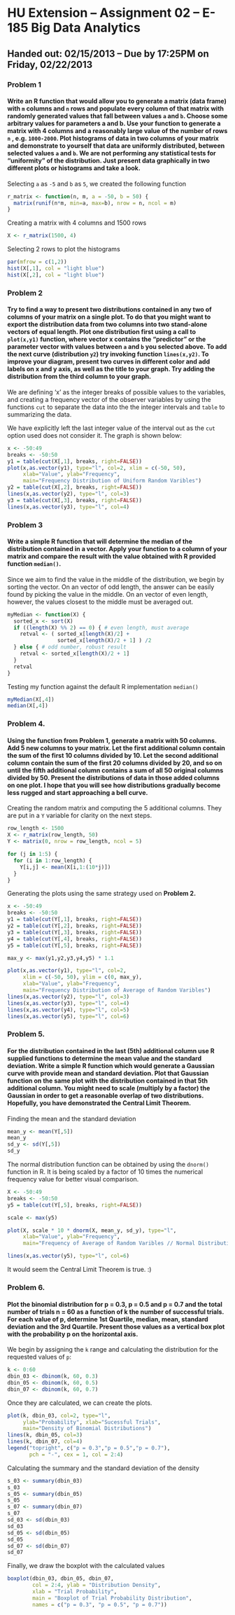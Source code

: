 HU Extension -- Assignment 02 -- E-185 Big Data Analytics 
========================================================
Handed out: 02/15/2013 -- Due by 17:25PM on Friday, 02/22/2013
-----------------------------------------------------------

### Problem 1 
#### Write an R function that would allow you to generate a matrix (data frame) with `m` columns and `n` rows and populate every column of that matrix with randomly generated values that fall between values `a` and `b`. Choose some arbitrary values for parameters a and b. Use your function to generate a matrix with 4 columns and a reasonably large value of the number of rows `n` , e.g. `1000-2000`. Plot histograms of data in two columns of your matrix and demonstrate to yourself that data are uniformly distributed, between selected values `a` and `b`. We are not performing any statistical tests for “uniformity” of the distribution. Just present data graphically in two different plots or histograms and take a look.

Selecting `a` as `-5` and `b` as `5`, we created the following function
```r
r_matrix <- function(n, m, a = -50, b = 50) {
  matrix(runif(n*m, min=a, max=b), nrow = n, ncol = m)
}
```

Creating a matrix with 4 columns and 1500 rows

```r
X <- r_matrix(1500, 4)
```

Selecting 2 rows to plot the histograms

```r
par(mfrow = c(1,2))
hist(X[,1], col = "light blue")
hist(X[,2], col = "light blue")
```

### Problem 2 
#### Try to find a way to present two distributions contained in any two of columns of your matrix on a single plot. To do that you might want to export the distribution data from two columns into two stand-alone vectors of equal length. Plot one distribution first using a call to `plot(x,y1)` function, where vector x contains the “predictor” or the parameter vector with values between `a` and `b` you selected above. To add the next curve (distribution `y2`) try invoking function `lines(x,y2)`. To improve your diagram, present two curves in different color and add labels on x and y axis, as well as the title to your graph. Try adding the distribution from the third column to your graph.

We are defining 'x' as the integer breaks of possible values to the variables, and creating a frequency vector of the observer variables by using the functions `cut` to separate the data into the the integer intervals and `table` to summarizing the data.

We have explicitly left the last integer value of the interval out as the `cut` option used does not consider it. The graph is shown below:

```r
x <- -50:49
breaks <- -50:50
y1 = table(cut(X[,1], breaks, right=FALSE))
plot(x,as.vector(y1), type="l", col=2, xlim = c(-50, 50), 
     xlab="Value", ylab="Frequency", 
     main="Frequency Distribution of Uniform Random Varibles")
y2 = table(cut(X[,2], breaks, right=FALSE))
lines(x,as.vector(y2), type="l", col=3)
y3 = table(cut(X[,3], breaks, right=FALSE))
lines(x,as.vector(y3), type="l", col=4)
```

### Problem 3 
#### Write a simple R function that will determine the median of the distribution contained in a vector. Apply your function to a column of your matrix and compare the result with the value obtained with R provided function `median()`.

Since we aim to find the value in the middle of the distribution, we begin by sorting the vector. On an vector of odd length, the answer can be easily found by picking the value in the middle. On an vector of even length, however, the values closest to the middle must be averaged out.

```r
myMedian <- function(X) {
  sorted_x <- sort(X)
  if ((length(X) %% 2) == 0) { # even length, must average
    retval <- ( sorted_x[length(X)/2] +
                sorted_x[length(X)/2 + 1] ) /2
  } else { # odd number, robust result
    retval <- sorted_x[length(X)/2 + 1]
  }
  retval
}
```

Testing my function against the default R implementation `median()`
```r
myMedian(X[,4])
median(X[,4])
```

### Problem 4. 
#### Using the function from Problem 1, generate a matrix with 50 columns. Add 5 new columns to your matrix. Let the first additional column contain the sum of the first 10 columns divided by 10. Let the second additional column contain the sum of the first 20 columns divided by 20, and so on until the fifth additional column contains a sum of all 50 original columns divided by 50. Present the distributions of data in those added columns on one plot. I hope that you will see how distributions gradually become less rugged and start approaching a bell curve.

Creating the random matrix and computing the 5 additional columns. They are put in a `Y` variable for clarity on the next steps.

```r
row_length <- 1500
X <- r_matrix(row_length, 50)
Y <- matrix(0, nrow = row_length, ncol = 5)

for (j in 1:5) {
  for (i in 1:row_length) {
    Y[i,j] <- mean(X[i,1:(10*j)])
  }
}
```

Generating the plots using the same strategy used on **Problem 2.**

```r
x <- -50:49
breaks <- -50:50
y1 = table(cut(Y[,1], breaks, right=FALSE))
y2 = table(cut(Y[,2], breaks, right=FALSE))
y3 = table(cut(Y[,3], breaks, right=FALSE))
y4 = table(cut(Y[,4], breaks, right=FALSE))
y5 = table(cut(Y[,5], breaks, right=FALSE))

max_y <- max(y1,y2,y3,y4,y5) * 1.1

plot(x,as.vector(y1), type="l", col=2, 
     xlim = c(-50, 50), ylim = c(0, max_y), 
     xlab="Value", ylab="Frequency", 
     main="Frequency Distribution of Average of Random Varibles")
lines(x,as.vector(y2), type="l", col=3)
lines(x,as.vector(y3), type="l", col=4)
lines(x,as.vector(y4), type="l", col=5)
lines(x,as.vector(y5), type="l", col=6)

```

### Problem 5. 
#### For the distribution contained in the last (5th) additional column use R supplied functions to determine the mean value and the standard deviation. Write a simple R function which would generate a Gaussian curve with provide mean and standard deviation. Plot that Gaussian function on the same plot with the distribution contained in that 5th additional column. You might need to scale (multiply by a factor) the Gaussian in order to get a reasonable overlap of two distributions. Hopefully, you have demonstrated the Central Limit Theorem.

Finding the mean and the standard deviation

```r
mean_y <- mean(Y[,5])
mean_y
sd_y <- sd(Y[,5])
sd_y
```

The normal distribution function can be obtained by using the `dnorm()` function in R. It is being scaled by a factor of 10 times the numerical frequency value for better visual comparison.

```r
X <- -50:49
breaks <- -50:50
y5 = table(cut(Y[,5], breaks, right=FALSE))

scale <- max(y5)

plot(X, scale * 10 * dnorm(X, mean_y, sd_y), type="l",
     xlab="Value", ylab="Frequency", 
     main="Frequency of Average of Random Varibles // Normal Distribution")

lines(x,as.vector(y5), type="l", col=6)
```

It would seem the Central Limit Theorem is true. :)

### Problem 6. 
#### Plot the binomial distribution for p = 0.3, p = 0.5 and p = 0.7 and the total number of trials n = 60 as a function of k the number of successful trials. For each value of p, determine 1st Quartile, median, mean, standard deviation and the 3rd Quartile. Present those values as a vertical box plot with the probability p on the horizontal axis.

We begin by assigning the `k` range and calculating the distribution for the requested values of `p`:

```r
k <- 0:60
dbin_03 <- dbinom(k, 60, 0.3)
dbin_05 <- dbinom(k, 60, 0.5)
dbin_07 <- dbinom(k, 60, 0.7)
```

Once they are calculated, we can create the plots.

```r
plot(k, dbin_03, col=2, type="l",
     ylab="Probability", xlab="Sucessful Trials", 
     main="Density of Binomial Distributions")
lines(k, dbin_05, col=3)
lines(k, dbin_07, col=4)
legend("topright", c("p = 0.3","p = 0.5","p = 0.7"),
       pch = "-", cex = 1, col = 2:4)
```

Calculating the summary and the standard deviation of the density

```r
s_03 <- summary(dbin_03)
s_03
s_05 <- summary(dbin_05)
s_05
s_07 <- summary(dbin_07)
s_07
sd_03 <- sd(dbin_03)
sd_03
sd_05 <- sd(dbin_05)
sd_05
sd_07 <- sd(dbin_07)
sd_07
```

Finally, we draw the boxplot with the calculated values

```r
boxplot(dbin_03, dbin_05, dbin_07,
        col = 2:4, ylab = "Distribution Density",
        xlab = "Trial Probability",
        main = "Boxplot of Trial Probability Distribution",
        names = c("p = 0.3", "p = 0.5", "p = 0.7"))
```

